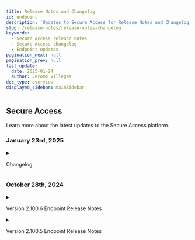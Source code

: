 ```yaml
---
title: Release Notes and Changelog
id: endpoint
description: 'Updates to Secure Access for Release Notes and Changelog'
slug: /release-notes/release-notes-changelog
keywords:
  - Secure Access release notes
  - Secure Access changelog
  - Endpoint updates
pagination_next: null
pagination_prev: null
last_update:
  date: 2025-01-24
  author: Jerome Villegas
doc_type: overview
displayed_sidebar: mainSidebar
---
```


## Secure Access

Learn more about the latest updates to the Secure Access platform.

### January 23rd, 2025

<details>
  <summary><p>Changelog</p></summary>
  <h4>Fixed</h4>
  <p><ul>
  <h5>Endpoint</h5>
    <li>Fixed an error on token input screen</li>
    <li>Fixed detection of ChromeOS devices</li>
    <li>Fixed `fido_id` empty string error</li>
    <li>Resolved realm deletion issue</li>
    <li>Resolved issue when deleting an identity from a group<br/><br/></li>
  </ul></p>
  <p><ul>
  <h5>Console</h5>
    <li>Fixed an error when editing SIEM configurations</li>
  </ul></p>
</details>

### October 28th, 2024

<details>
  <summary><p>Version 2.100.6 Endpoint Release Notes</p></summary>
  <p><ul>
  <h4>Fixed</h4>
    <li>Windows - Additional functionality bugs resolved</li>
  </ul></p>
</details>

<details>
  <summary><p>Version 2.100.5 Endpoint Release Notes</p></summary>
  <p><ul>
  <h4>Fixed</h4>
    <li>macOS - Fixed MDM detection on iOS when enabling Safari extension</li>
    <li>General - Resolved functionality bugs</li>
  </ul></p>
</details>
